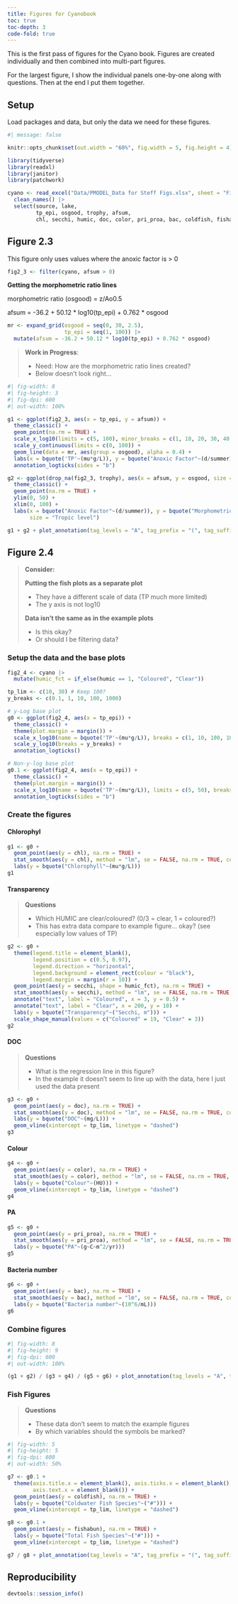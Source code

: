 ```yaml
---
title: Figures for Cyanobook
toc: true
toc-depth: 3
code-fold: true
---
```


This is the first pass of figures for the Cyano book. Figures are created
individually and then combined into multi-part figures. 

For the largest figure, I show the individual panels one-by-one along with questions.
Then at the end I put them together. 

## Setup

Load packages and data, but only the data we need for these figures.

```r
#| message: false

knitr::opts_chunk$set(out.width = "60%", fig.width = 5, fig.height = 4)

library(tidyverse)
library(readxl)
library(janitor)
library(patchwork)

cyano <- read_excel("Data/PMODEL_Data for Steff Figs.xlsx", sheet = "Fig_Ch2", skip = 2) |>
  clean_names() |>
  select(source, lake,
         tp_epi, osgood, trophy, afsum,
         chl, secchi, humic, doc, color, pri_proa, bac, coldfish, fishabun)
```


## Figure 2.3

This figure only uses values where the anoxic factor is > 0
```r
fig2_3 <- filter(cyano, afsum > 0)
```


**Getting the morphometric ratio lines**

morphometric ratio (osgood) = z/Ao0.5

afsum = -36.2 + 50.12 * log10(tp_epi) + 0.762 * osgood

```r
mr <- expand_grid(osgood = seq(0, 30, 2.5), 
                  tp_epi = seq(1, 100)) |>
  mutate(afsum = -36.2 + 50.12 * log10(tp_epi) + 0.762 * osgood)
```

> **Work in Progress**:
> 
> - Need: How are the morphometric ratio lines created?
> - Below doesn't look right...

```r
#| fig-width: 8
#| fig-height: 3
#| fig-dpi: 600
#| out-width: 100%

g1 <- ggplot(fig2_3, aes(x = tp_epi, y = afsum)) +
  theme_classic() +
  geom_point(na.rm = TRUE) +
  scale_x_log10(limits = c(5, 100), minor_breaks = c(1, 10, 20, 30, 40, 50, 60, 70, 80, 90, 100)) +
  scale_y_continuous(limits = c(0, 100)) +
  geom_line(data = mr, aes(group = osgood), alpha = 0.4) +
  labs(x = bquote('TP'~(mu*g/L)), y = bquote("Anoxic Factor"~(d/summer))) +
  annotation_logticks(sides = "b")

g2 <- ggplot(drop_na(fig2_3, trophy), aes(x = afsum, y = osgood, size = trophy)) +
  theme_classic() +
  geom_point(na.rm = TRUE) +
  ylim(0, 50) +
  xlim(0, 100) +
  labs(x = bquote("Anoxic Factor"~(d/summer)), y = bquote("Morphometric ratio"~(m/km^2)),
       size = "Tropic level")

g1 + g2 + plot_annotation(tag_levels = "A", tag_prefix = "(", tag_suffix = ")")
```

## Figure 2.4

> **Consider:**
>
> **Putting the fish plots as a separate plot**
>
> - They have a different scale of data (TP much more limited)
> - The y axis is not log10
>
> **Data isn't the same as in the example plots**
> 
> - Is this okay?
> - Or should I be filtering data?

### Setup the data and the base plots

```r
fig2_4 <- cyano |>
  mutate(humic_fct = if_else(humic == 1, "Coloured", "Clear"))

tp_lim <- c(10, 30) # Keep 100?
y_breaks <- c(0.1, 1, 10, 100, 1000)

# y-Log base plot
g0 <- ggplot(fig2_4, aes(x = tp_epi)) +
  theme_classic() +
  theme(plot.margin = margin()) +
  scale_x_log10(name = bquote('TP'~(mu*g/L)), breaks = c(1, 10, 100, 1000)) +
  scale_y_log10(breaks = y_breaks) +
  annotation_logticks()

# Non-y-log base plot
g0.1 <- ggplot(fig2_4, aes(x = tp_epi)) +
  theme_classic() +
  theme(plot.margin = margin()) +
  scale_x_log10(name = bquote('TP'~(mu*g/L)), limits = c(5, 50), breaks = c(1, 10, 20, 30, 40, 50)) +
  annotation_logticks(sides = "b")
```

### Create the figures

#### Chlorophyl

```r
g1 <- g0 +
  geom_point(aes(y = chl), na.rm = TRUE) +
  stat_smooth(aes(y = chl), method = "lm", se = FALSE, na.rm = TRUE, colour = "black") +
  labs(y = bquote("Chlorophyll"~(mu*g/L)))
g1
```

#### Transparency

> **Questions**
> 
> - Which HUMIC are clear/coloured? (0/3 = clear, 1 = coloured?)
> - This has extra data compare to example figure... okay? (see especially low values of TP)

```r
g2 <- g0 +
  theme(legend.title = element_blank(),
        legend.position = c(0.5, 0.97),
        legend.direction = "horizontal",
        legend.background = element_rect(colour = "black"),
        legend.margin = margin(r = 10)) +
  geom_point(aes(y = secchi, shape = humic_fct), na.rm = TRUE) +
  stat_smooth(aes(y = secchi), method = "lm", se = FALSE, na.rm = TRUE, colour = "black") +
  annotate("text", label = "Coloured", x = 3, y = 0.5) +
  annotate("text", label = "Clear", x = 200, y = 10) +
  labs(y = bquote("Transparency"~("Secchi, m"))) +
  scale_shape_manual(values = c("Coloured" = 19, "Clear" = 3))
g2
```

#### DOC

> **Questions**
> 
> - What is the regression line in this figure?
> - In the example it doesn't seem to line up with the data, here I just used
>   the data present

```r
g3 <- g0 +
  geom_point(aes(y = doc), na.rm = TRUE) +
  stat_smooth(aes(y = doc), method = "lm", se = FALSE, na.rm = TRUE, colour = "black") +
  labs(y = bquote("DOC"~(mg/L))) +
  geom_vline(xintercept = tp_lim, linetype = "dashed")
g3
```


#### Colour

```r
g4 <- g0 +
  geom_point(aes(y = color), na.rm = TRUE) +
  stat_smooth(aes(y = color), method = "lm", se = FALSE, na.rm = TRUE, colour = "black") +
  labs(y = bquote("Colour"~(HU))) +
  geom_vline(xintercept = tp_lim, linetype = "dashed")
g4
```

#### PA
```r
g5 <- g0 +
  geom_point(aes(y = pri_proa), na.rm = TRUE) +
  stat_smooth(aes(y = pri_proa), method = "lm", se = FALSE, na.rm = TRUE, colour = "black") +
  labs(y = bquote("PA"~(g~C~m^2/yr)))
g5
```

#### Bacteria number
```r
g6 <- g0 +
  geom_point(aes(y = bac), na.rm = TRUE) +
  stat_smooth(aes(y = bac), method = "lm", se = FALSE, na.rm = TRUE, colour = "black") +
  labs(y = bquote("Bacteria number"~(10^6/mL)))
g6
```

### Combine figures

```r
#| fig-width: 8
#| fig-height: 9
#| fig-dpi: 600
#| out-width: 100%

(g1 + g2) / (g3 + g4) / (g5 + g6) + plot_annotation(tag_levels = "A", tag_prefix = "(", tag_suffix = ")")
```


### Fish Figures
> **Questions**
> 
> - These data don't seem to match the example figures
> - By which variables should the symbols be marked?

```r
#| fig-width: 5
#| fig-height: 5
#| fig-dpi: 600
#| out-width: 50%

g7 <- g0.1 +
  theme(axis.title.x = element_blank(), axis.ticks.x = element_blank(),
        axis.text.x = element_blank()) +
  geom_point(aes(y = coldfish), na.rm = TRUE) +
  labs(y = bquote("Coldwater Fish Species"~("#"))) +
  geom_vline(xintercept = tp_lim, linetype = "dashed")

g8 <- g0.1 +
  geom_point(aes(y = fishabun), na.rm = TRUE) +
  labs(y = bquote("Total Fish Species"~("#"))) +
  geom_vline(xintercept = tp_lim, linetype = "dashed")

g7 / g8 + plot_annotation(tag_levels = "A", tag_prefix = "(", tag_suffix = ")")
```


## Reproducibility
```r
devtools::session_info()
```

